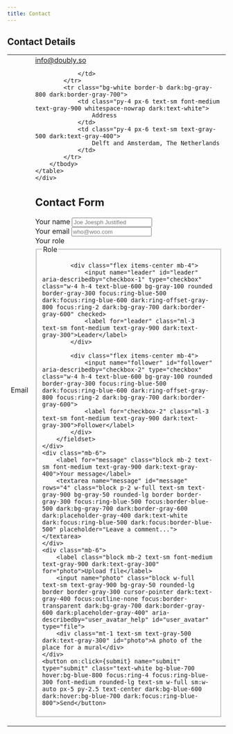 ```yaml
---
title: Contact
---
```


<script>

    let form;

    async function submit(e) {
        e.preventDefault()

        let reply = await fetch(base, { //window.location.toString(), {
            method: 'POST',
            mode: 'no-cors',
            //headers: { "Content-Type": "multipart/form-data" },
            //headers: { "Content-Type": undefined },
            body: new FormData(form),
        })
        console.log('form', reply)

        if(reply.status == 200 || reply.status == 0) {
            let msg = 'Form successfully submitted'
            createToast({ msg: msg, type: 'success', persist: true })
        } else {
            let msg = `Error submitting form: ${reply.status}`
            createToast({ msg: msg, type: 'error', persist: true })
        }
    }
</script>

<style>

    input[type="file"]::file-selector-button {
        -webkit-margin-start: -1rem;
        -webkit-margin-end: 1rem;
        background: #374151;
        border: 0;
        color: #fff;
        cursor: pointer;
        font-size: .875rem;
        font-weight: 500;
        margin-inline-end: 1rem;
        margin-inline-start: -1rem;
        padding: .625rem 1rem .625rem 2rem;
    }
    
    @variants dark {
        input[type="file"]::file-selector-button {
            background: #4b5563;
            color: #fff;
        }
    }

    section {
        @apply p-4 bg-white rounded-lg border border-gray-200 shadow-md sm:p-6 lg:p-8 dark:bg-gray-800 dark:border-gray-700 bg-gray-200
    }

</style>

## Contact Details

<section>
    <div class="shadow-md border-4 border-white rounded-lg">
    <table>
        <tbody>
            <tr class="bg-white border-b dark:bg-gray-800 dark:border-gray-700">
                <td class="py-4 px-6 text-sm font-medium text-gray-900 whitespace-nowrap dark:text-white">
                    Email
                </td>
                <td class="py-4 px-6 text-sm text-gray-500 dark:text-gray-400">
                    <a href='mailto:info@doubly.so'>info@doubly.so</a>

                </td>
            </tr>
            <tr class="bg-white border-b dark:bg-gray-800 dark:border-gray-700">
                <td class="py-4 px-6 text-sm font-medium text-gray-900 whitespace-nowrap dark:text-white">
                    Address
                </td>
                <td class="py-4 px-6 text-sm text-gray-500 dark:text-gray-400">
                    Delft and Amsterdam, The Netherlands
                </td>
            </tr>
        </tbody>
    </table>
    </div>
</section>

## Contact Form

<section>
<form bind:this={form} name="contact" method="POST" data-netlify="true">
    <input type="hidden" name="form-name" value="contact">
    <div class="mb-6">
        <label for="name" class="block mb-2 text-sm font-medium text-gray-900 dark:text-gray-300">Your name</label>
        <input name="name" type="name" id="name" class="bg-gray-50 border border-gray-300 text-gray-900 text-sm rounded-lg focus:ring-blue-500 focus:border-blue-500 block w-full p-2.5 dark:bg-gray-700 dark:border-gray-600 dark:placeholder-gray-400 dark:text-white dark:focus:ring-blue-500 dark:focus:border-blue-500" placeholder="Joe Joesph Justified" required>
    </div>
    <div class="mb-6">
        <label for="email" class="block mb-2 text-sm font-medium text-gray-900 dark:text-gray-300">Your email</label>
        <input name="email" type="email" id="email" class="bg-gray-50 border border-gray-300 text-gray-900 text-sm rounded-lg focus:ring-blue-500 focus:border-blue-500 block w-full p-2.5 dark:bg-gray-700 dark:border-gray-600 dark:placeholder-gray-400 dark:text-white dark:focus:ring-blue-500 dark:focus:border-blue-500" placeholder="who@woo.com" required>
    </div>
    <div class="mb-6">
        <label for="role" class="block mb-2 text-sm font-medium text-gray-900 dark:text-gray-300">Your role</label>
        <fieldset id="role">
            <legend class="sr-only">Role</legend>

            <div class="flex items-center mb-4">
                <input name="leader" id="leader" aria-describedby="checkbox-1" type="checkbox" class="w-4 h-4 text-blue-600 bg-gray-100 rounded border-gray-300 focus:ring-blue-500 dark:focus:ring-blue-600 dark:ring-offset-gray-800 focus:ring-2 dark:bg-gray-700 dark:border-gray-600" checked>
                <label for="leader" class="ml-3 text-sm font-medium text-gray-900 dark:text-gray-300">Leader</label>
            </div>

            <div class="flex items-center mb-4">
                <input name="follower" id="follower" aria-describedby="checkbox-2" type="checkbox" class="w-4 h-4 text-blue-600 bg-gray-100 rounded border-gray-300 focus:ring-blue-500 dark:focus:ring-blue-600 dark:ring-offset-gray-800 focus:ring-2 dark:bg-gray-700 dark:border-gray-600">
                <label for="checkbox-2" class="ml-3 text-sm font-medium text-gray-900 dark:text-gray-300">Follower</label>
            </div>
        </fieldset>
    </div>
    <div class="mb-6">
        <label for="message" class="block mb-2 text-sm font-medium text-gray-900 dark:text-gray-400">Your message</label>
        <textarea name="message" id="message" rows="4" class="block p-2 w-full text-sm text-gray-900 bg-gray-50 rounded-lg border border-gray-300 focus:ring-blue-500 focus:border-blue-500 dark:bg-gray-700 dark:border-gray-600 dark:placeholder-gray-400 dark:text-white dark:focus:ring-blue-500 dark:focus:border-blue-500" placeholder="Leave a comment..."></textarea>
    </div>
    <div class="mb-6">
        <label class="block mb-2 text-sm font-medium text-gray-900 dark:text-gray-300" for="photo">Upload file</label>
        <input name="photo" class="block w-full text-sm text-gray-900 bg-gray-50 rounded-lg border border-gray-300 cursor-pointer dark:text-gray-400 focus:outline-none focus:border-transparent dark:bg-gray-700 dark:border-gray-600 dark:placeholder-gray-400" aria-describedby="user_avatar_help" id="user_avatar" type="file">
        <div class="mt-1 text-sm text-gray-500 dark:text-gray-300" id="photo">A photo of the place for a mural</div>
    </div>
    <button on:click={submit} name="submit" type="submit" class="text-white bg-blue-700 hover:bg-blue-800 focus:ring-4 focus:ring-blue-300 font-medium rounded-lg text-sm w-full sm:w-auto px-5 py-2.5 text-center dark:bg-blue-600 dark:hover:bg-blue-700 dark:focus:ring-blue-800">Send</button>
</form>

